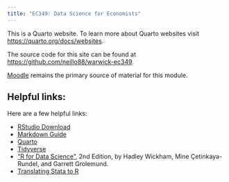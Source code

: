 ```yaml
---
title: "EC349: Data Science for Economists"
---
```


This is a Quarto website. To learn more about Quarto websites visit <https://quarto.org/docs/websites>.

The source code for this site can be found at <https://github.com/neillo88/warwick-ec349>.

[Moodle](https://moodle.warwick.ac.uk/course/view.php?id=64254) remains the primary source of material for this module.


## Helpful links:

Here are a few helpful links:

- [RStudio Download](https://posit.co/download/rstudio-desktop/)
- [Markdown Guide](https://www.markdownguide.org/)
- [Quarto](https://quarto.org/)
- [Tidyverse](https://www.tidyverse.org/)
- ["R for Data Science"](https://r4ds.hadley.nz/), 2nd Edition, by Hadley Wickham, Mine Çetinkaya-Rundel, and Garrett Grolemund.
- [Translating Stata to R](https://stata2r.github.io/)

